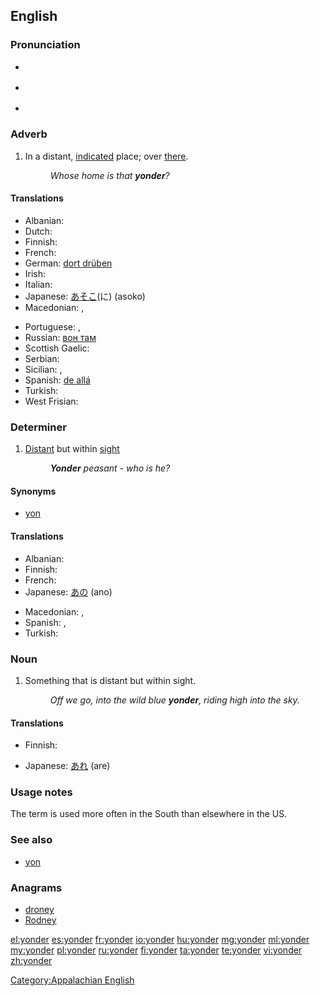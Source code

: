 {{was wotd|2006|December|2}}
==English==

===Pronunciation===
* {{a|RP}} {{IPA|/ˈjɒndə(ɹ)/}}
* {{a|US}} {{audio-pron|en-us-yonder.ogg|ipa=/ˈjɑndə(ɹ)/|lang=en|country=us}}
* {{rhymes|ɒndə(r)}}

===Adverb===
{{en-adv|-}}

# In a distant, [[indicate]]d place; over [[there]].
#: ''Whose home is that '''yonder'''?''

====Translations====
{{trans-top|in a distant, indicated place}}
* Albanian: {{t+|sq|atje|xs=Albanian}}
* Dutch: {{t|nl|ginder}}
* Finnish: {{t+|fi|tuolla}}
* French: {{t+|fr|là-bas}}
* German: [[dort drüben]]
* Irish: {{t|ga|ansiúd}}
* Italian: {{t-|it|laggiù}}
* Japanese: [[あそこ]](に) (asoko)
* Macedonian: {{t-|mk|онде|tr=ónde}},  {{t-|mk|ондека|tr=óndeka}}
{{trans-mid}}
* Portuguese: {{t|pt|além}}, {{t|pt|acolá}}
* Russian: [[вон там]]
* Scottish Gaelic: {{t-|gd|an siud|xs=Scottish Gaelic}}
* Serbian: {{t-|sr|онде|tr=onde}}
* Sicilian: {{t-|scn|ddassutta}}, {{t-|scn|ddocu sutta}}
* Spanish: [[de allá]]
* Turkish: {{t|tr|şurada}}
* West Frisian: {{t|fy|jinder}}
{{trans-bottom}}

===Determiner===
{{en-det}}

# [[distant|Distant]] but within [[sight]]
#: '' '''Yonder''' peasant - who is he?''

====Synonyms====
* {{sense|distant but within sight}} [[yon]]

====Translations====
{{trans-top|distant but within sight}}
* Albanian: {{t+|sq|atje|xs=Albanian}}
* Finnish: {{t+|fi|tuo}}
* French: {{t+|fr|là-bas}}
* Japanese: [[あの]] (ano)
{{trans-mid}}
* Macedonian: {{t-|mk|онде|tr=ónde}},  {{t-|mk|ондека|tr=óndeka}}
* Spanish: {{t-|es|aquél|m}}, {{t-|es|aquella|f}}
* Turkish: {{t|tr|şuradaki}}
{{trans-bottom}}

===Noun===
{{en-noun}}

# Something that is distant but within sight.
#: ''Off we go, into the wild blue '''yonder''', riding high into the sky.''

====Translations====
{{trans-top|something that is distant but within sight}}
* Finnish: {{t+|fi|tuo}}
{{trans-mid}}
* Japanese: [[あれ]] (are)
{{trans-bottom}}

===Usage notes===
The term {{term|yonder}} is used more often in the South than elsewhere in the US.

===See also===
* [[yon]]

===Anagrams===
* [[droney#English|droney]]
* [[Rodney#English|Rodney]]

[[Category:Appalachian English]]

[[el:yonder]]
[[es:yonder]]
[[fr:yonder]]
[[io:yonder]]
[[hu:yonder]]
[[mg:yonder]]
[[ml:yonder]]
[[my:yonder]]
[[pl:yonder]]
[[ru:yonder]]
[[fi:yonder]]
[[ta:yonder]]
[[te:yonder]]
[[vi:yonder]]
[[zh:yonder]]